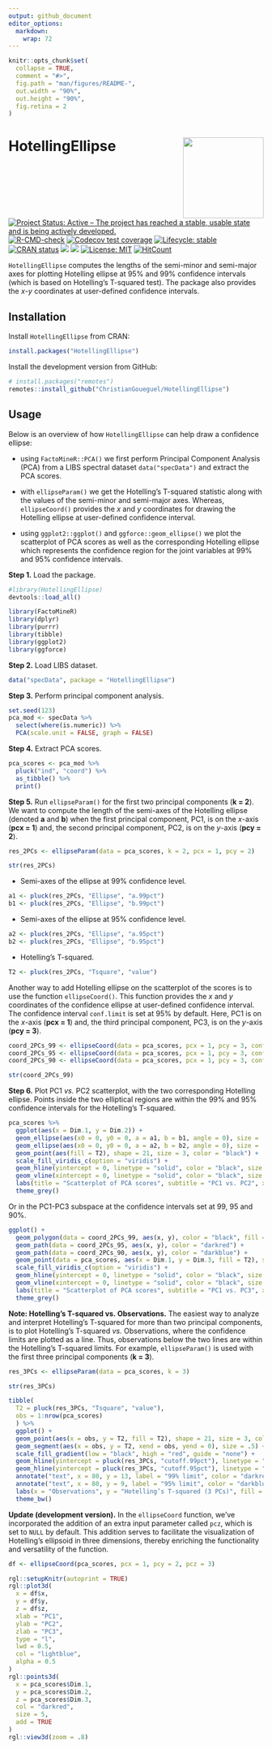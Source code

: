 ```yaml
---
output: github_document
editor_options: 
  markdown: 
    wrap: 72
---
```


<!-- README.md is generated from README.Rmd. Please edit that file -->

```r
knitr::opts_chunk$set(
  collapse = TRUE,
  comment = "#>",
  fig.path = "man/figures/README-",
  out.width = "90%",
  out.height = "90%",
  fig.retina = 2
)
```

<!-- badges: start -->

# HotellingEllipse <img src="man/figures/logo.png" align="right" height="159"/>

[![Project Status: Active – The project has reached a stable, usable
state and is being actively
developed.](https://www.repostatus.org/badges/latest/active.svg)](https://www.repostatus.org/#active)
[![R-CMD-check](https://github.com/ChristianGoueguel/HotellingEllipse/workflows/R-CMD-check/badge.svg)](https://github.com/ChristianGoueguel/HotellingEllipse/actions)
[![Codecov test
coverage](https://codecov.io/gh/ChristianGoueguel/HotellingEllipse/branch/master/graph/badge.svg)](https://app.codecov.io/gh/ChristianGoueguel/HotellingEllipse?branch=master)
[![Lifecycle:
stable](https://img.shields.io/badge/lifecycle-stable-brightgreen.svg)](https://lifecycle.r-lib.org/articles/stages.html#stable)
[![CRAN
status](https://www.r-pkg.org/badges/version/HotellingEllipse)](https://CRAN.R-project.org/package=HotellingEllipse)
[![](https://cranlogs.r-pkg.org/badges/HotellingEllipse)](https://cran.r-project.org/package=HotellingEllipse)
[![](https://cranlogs.r-pkg.org/badges/grand-total/HotellingEllipse?color=orange)](https://cran.r-project.org/package=HotellingEllipse)
[![License:
MIT](https://img.shields.io/badge/License-MIT-blue.svg)](https://opensource.org/licenses/MIT)
[![HitCount](https://hits.dwyl.com/ChristianGoueguel/HotellingEllipse.svg?style=flat-square)](http://hits.dwyl.com/ChristianGoueguel/HotellingEllipse)

<!-- badges: end -->

`HotellingEllipse` computes the lengths of the semi-minor and semi-major
axes for plotting Hotelling ellipse at 95% and 99% confidence intervals (which is based on Hotelling’s T-squared test). The package also provides the *x*-*y* coordinates at user-defined confidence intervals.

## Installation

Install `HotellingEllipse` from CRAN:

``` r
install.packages("HotellingEllipse")
```

Install the development version from GitHub:

``` r
# install.packages("remotes")
remotes::install_github("ChristianGoueguel/HotellingEllipse")
```

## Usage

Below is an overview of how `HotellingEllipse` can help draw a
confidence ellipse:

-   using `FactoMineR::PCA()` we first perform Principal Component
    Analysis (PCA) from a LIBS spectral dataset `data("specData")` and
    extract the PCA scores.

-   with `ellipseParam()` we get the Hotelling's T-squared statistic along with the values of the semi-minor and semi-major axes. Whereas, `ellipseCoord()`
    provides the *x* and *y* coordinates for drawing the Hotelling
    ellipse at user-defined confidence interval.

-   using `ggplot2::ggplot()` and `ggforce::geom_ellipse()` we plot the
    scatterplot of PCA scores as well as the corresponding Hotelling
    ellipse which represents the confidence region for the joint
    variables at 99% and 95% confidence intervals.

**Step 1.** Load the package.

```r
#library(HotellingEllipse)
devtools::load_all()
```

```r
library(FactoMineR)
library(dplyr)
library(purrr)
library(tibble)
library(ggplot2)
library(ggforce)
```

**Step 2.** Load LIBS dataset.

```r
data("specData", package = "HotellingEllipse")
```

**Step 3.** Perform principal component analysis.

```r
set.seed(123)
pca_mod <- specData %>%
  select(where(is.numeric)) %>%
  PCA(scale.unit = FALSE, graph = FALSE)
```

**Step 4.** Extract PCA scores.

```r
pca_scores <- pca_mod %>%
  pluck("ind", "coord") %>%
  as_tibble() %>%
  print()
```

**Step 5.** Run `ellipseParam()` for the first two principal components
(**k = 2**). We want to compute the length of the semi-axes of the
Hotelling ellipse (denoted **a** and **b**) when the first principal
component, PC1, is on the *x*-axis (**pcx = 1**) and, the second
principal component, PC2, is on the *y*-axis (**pcy = 2**).

```r
res_2PCs <- ellipseParam(data = pca_scores, k = 2, pcx = 1, pcy = 2)
```

```r
str(res_2PCs)
```

-   Semi-axes of the ellipse at 99% confidence level.

```r
a1 <- pluck(res_2PCs, "Ellipse", "a.99pct")
b1 <- pluck(res_2PCs, "Ellipse", "b.99pct")
```

-   Semi-axes of the ellipse at 95% confidence level.

```r
a2 <- pluck(res_2PCs, "Ellipse", "a.95pct")
b2 <- pluck(res_2PCs, "Ellipse", "b.95pct")
```

-   Hotelling’s T-squared.

```r
T2 <- pluck(res_2PCs, "Tsquare", "value")
```

Another way to add Hotelling ellipse on the scatterplot of the scores is
to use the function `ellipseCoord()`. This function provides the *x* and
*y* coordinates of the confidence ellipse at user-defined confidence
interval. The confidence interval `conf.limit` is set at 95% by default.
Here, PC1 is on the *x*-axis (**pcx = 1**) and, the third principal
component, PC3, is on the *y*-axis (**pcy = 3**).

```r
coord_2PCs_99 <- ellipseCoord(data = pca_scores, pcx = 1, pcy = 3, conf.limit = 0.99, pts = 500)
coord_2PCs_95 <- ellipseCoord(data = pca_scores, pcx = 1, pcy = 3, conf.limit = 0.95, pts = 500)
coord_2PCs_90 <- ellipseCoord(data = pca_scores, pcx = 1, pcy = 3, conf.limit = 0.90, pts = 500)
```

```r
str(coord_2PCs_99)
```

**Step 6.** Plot PC1 *vs.* PC2 scatterplot, with the two corresponding
Hotelling ellipse. Points inside the two elliptical regions are within
the 99% and 95% confidence intervals for the Hotelling’s T-squared.

```r
pca_scores %>%
  ggplot(aes(x = Dim.1, y = Dim.2)) +
  geom_ellipse(aes(x0 = 0, y0 = 0, a = a1, b = b1, angle = 0), size = .5, linetype = "solid", fill = "white") +
  geom_ellipse(aes(x0 = 0, y0 = 0, a = a2, b = b2, angle = 0), size = .5, linetype = "solid", fill = "white") +
  geom_point(aes(fill = T2), shape = 21, size = 3, color = "black") +
  scale_fill_viridis_c(option = "viridis") +
  geom_hline(yintercept = 0, linetype = "solid", color = "black", size = .2) +
  geom_vline(xintercept = 0, linetype = "solid", color = "black", size = .2) +
  labs(title = "Scatterplot of PCA scores", subtitle = "PC1 vs. PC2", x = "PC1", y = "PC2", fill = "T2", caption = "Figure 1: Hotelling's T2 ellipse obtained\n using the ellipseParam function") +
  theme_grey()
```

Or in the PC1-PC3 subspace at the confidence intervals set at 99, 95 and
90%.

```r
ggplot() +
  geom_polygon(data = coord_2PCs_99, aes(x, y), color = "black", fill = "white") +
  geom_path(data = coord_2PCs_95, aes(x, y), color = "darkred") +
  geom_path(data = coord_2PCs_90, aes(x, y), color = "darkblue") +
  geom_point(data = pca_scores, aes(x = Dim.1, y = Dim.3, fill = T2), shape = 21, size = 3, color = "black") +
  scale_fill_viridis_c(option = "viridis") +
  geom_hline(yintercept = 0, linetype = "solid", color = "black", size = .2) +
  geom_vline(xintercept = 0, linetype = "solid", color = "black", size = .2) +
  labs(title = "Scatterplot of PCA scores", subtitle = "PC1 vs. PC3", x = "PC1", y = "PC3", fill = "T2", caption = "Figure 2: Hotelling's T2 ellipse obtained\n using the ellipseCoord function") +
  theme_grey()
```

**Note: Hotelling’s T-squared vs. Observations.** 
The easiest way to analyze and interpret Hotelling’s T-squared for more than two principal components, is to plot Hotelling’s T-squared *vs.* Observations, where the confidence limits are plotted as a line. Thus, observations below the two lines are within the Hotelling’s T-squared limits. For example, `ellipseParam()` is used with the first three principal components (**k = 3**).

```r
res_3PCs <- ellipseParam(data = pca_scores, k = 3)
```

```r
str(res_3PCs)
```

```r
tibble(
  T2 = pluck(res_3PCs, "Tsquare", "value"), 
  obs = 1:nrow(pca_scores)
  ) %>%
  ggplot() +
  geom_point(aes(x = obs, y = T2, fill = T2), shape = 21, size = 3, color = "black") +
  geom_segment(aes(x = obs, y = T2, xend = obs, yend = 0), size = .5) +
  scale_fill_gradient(low = "black", high = "red", guide = "none") +
  geom_hline(yintercept = pluck(res_3PCs, "cutoff.99pct"), linetype = "dashed", color = "darkred", linewidth = .5) +
  geom_hline(yintercept = pluck(res_3PCs, "cutoff.95pct"), linetype = "dashed", color = "darkblue", linewidth = .5) +
  annotate("text", x = 80, y = 13, label = "99% limit", color = "darkred") +
  annotate("text", x = 80, y = 9, label = "95% limit", color = "darkblue") +
  labs(x = "Observations", y = "Hotelling’s T-squared (3 PCs)", fill = "T2 stats", caption = "Figure 3: Hotelling’s T-squared vs. Observations") +
  theme_bw()
```

**Update (development version).**
In the `ellipseCoord` function, we've incorporated the addition of an extra input parameter called `pcz`, which is set to `NULL` by default. This addition serves to facilitate the visualization of Hotelling's ellipsoid in three dimensions, thereby enriching the functionality and versatility of the function.

```r
df <- ellipseCoord(pca_scores, pcx = 1, pcy = 2, pcz = 3)
```

```r
rgl::setupKnitr(autoprint = TRUE)
rgl::plot3d(
  x = df$x, 
  y = df$y, 
  z = df$z,
  xlab = "PC1", 
  ylab = "PC2", 
  zlab = "PC3",
  type = "l", 
  lwd = 0.5,
  col = "lightblue",
  alpha = 0.5
)
rgl::points3d(
  x = pca_scores$Dim.1, 
  y = pca_scores$Dim.2, 
  z = pca_scores$Dim.3, 
  col = "darkred",
  size = 5,
  add = TRUE
)
rgl::view3d(zoom = .8)
```

